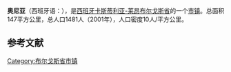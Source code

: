 {{Infobox settlement
| name                    = 奥尼亚
| native_name             = Oña
| settlement_type         = 市镇
| image_skyline           = 
| imagesize               = 
| image_alt               = 
| image_caption           = 
| image_flag              = 
| flag_size               = 
| flag_alt                = 
| image_shield            = 
| shield_size             = 
| shield_alt              = 
| nickname                = 
| motto                   = 
| pushpin_map             = Spain
| pushpin_label_position  = 
| pushpin_map_alt         = 
| pushpin_map_caption     = 在西班牙的位置
| latd  =   |latm  =  |lats  = |latNS  = N 
| longd =   |longm = |longs = |longEW = E 
| coordinates_type        = region:ES_type:city
| coordinates_display     = inline,title
| coordinates_footnotes   = 
| subdivision_type        = 国家
| subdivision_name        = 西班牙
| subdivision_type1       = [[西班牙行政区划|自治区]]
| subdivision_name1       = [[卡斯蒂利亚-莱昂|卡斯蒂利亚-莱昂]]
| subdivision_type2       = [[省_(西班牙)|省]]
| subdivision_name2       = [[布尔戈斯省|布尔戈斯省]]
| established_title       = 
| established_date        = 
| leader_party            = 
| leader_title            = 
| leader_name             = 
| area_footnotes          = 
| area_total_km2          = 147
| elevation_footnotes     = 
| elevation_m             = 
| population_footnotes    = 
| population_total        = 1481
| population_as_of        = 2001
| population_density_km2  = auto
| population_demonym      = 
| population_note         = 
| timezone1               = [[欧洲中部时间|CET]]
| utc_offset1             = +1
| timezone1_DST           = [[欧洲中部夏令时间|CEST]]
| utc_offset1_DST         = +2
| postal_code_type        = 邮编
| postal_code             = 
| area_code_type          = 
| area_code               = 
| website                 = 
| footnotes               = 
}}
'''奥尼亚'''（西班牙语：{{lang|es|Oña}}），是[[西班牙|西班牙]][[卡斯蒂利亚-莱昂|卡斯蒂利亚-莱昂]][[布尔戈斯省|布尔戈斯省]]的一个[[市镇_(西班牙)|市镇]]。总面积147平方公里，总人口1481人（2001年），人口密度10人/平方公里。

==参考文献==
{{reflist}}

{{布爾戈斯省市鎮}}

[[Category:布尔戈斯省市镇|Category:布尔戈斯省市镇]]